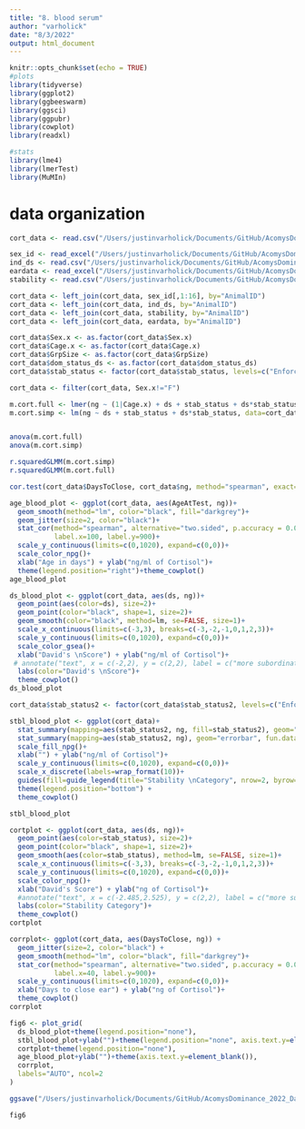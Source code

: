 ```yaml
---
title: "8. blood serum"
author: "varholick"
date: "8/3/2022"
output: html_document
---
```


```r
knitr::opts_chunk$set(echo = TRUE)
#plots
library(tidyverse)
library(ggplot2)
library(ggbeeswarm)
library(ggsci)
library(ggpubr)
library(cowplot)
library(readxl)

#stats
library(lme4)
library(lmerTest)
library(MuMIn)

```

# data organization
```r
cort_data <- read.csv("/Users/justinvarholick/Documents/GitHub/AcomysDominance_2022_Data_Results/Data/cort_combined.csv", header=TRUE)

sex_id <- read_excel("/Users/justinvarholick/Documents/GitHub/AcomysDominance_2022_Data_Results/Data/AcomysDomRegen_Inventory.xlsx", sheet = "Sheet1")
ind_ds <- read.csv("/Users/justinvarholick/Documents/GitHub/AcomysDominance_2022_Data_Results/Data/dscorebyanimal_edited.csv")
eardata <- read_excel("/Users/justinvarholick/Documents/GitHub/AcomysDominance_2022_Data_Results/Data/EarDaysToClose.xlsx")
stability <- read.csv("/Users/justinvarholick/Documents/GitHub/AcomysDominance_2022_Data_Results/Data/stabilitybycage.csv")

cort_data <- left_join(cort_data, sex_id[,1:16], by="AnimalID")
cort_data <- left_join(cort_data, ind_ds, by="AnimalID")
cort_data <- left_join(cort_data, stability, by="AnimalID")
cort_data <- left_join(cort_data, eardata, by="AnimalID")

cort_data$Sex.x <- as.factor(cort_data$Sex.x)
cort_data$Cage.x <- as.factor(cort_data$Cage.x)
cort_data$GrpSize <- as.factor(cort_data$GrpSize)
cort_data$dom_status_ds <- as.factor(cort_data$dom_status_ds)
cort_data$stab_status <- factor(cort_data$stab_status, levels=c("Enforced stable", "Unstable", "Unenforced stable", "Unmeasurable"))

cort_data <- filter(cort_data, Sex.x!="F")
```

```r
m.cort.full <- lmer(ng ~ (1|Cage.x) + ds + stab_status + ds*stab_status, data=cort_data)
m.cort.simp <- lm(ng ~ ds + stab_status + ds*stab_status, data=cort_data)


anova(m.cort.full)
anova(m.cort.simp)

r.squaredGLMM(m.cort.simp)
r.squaredGLMM(m.cort.full)
```

```r
cor.test(cort_data$DaysToClose, cort_data$ng, method="spearman", exact=FALSE)
```
```r
age_blood_plot <- ggplot(cort_data, aes(AgeAtTest, ng))+
  geom_smooth(method="lm", color="black", fill="darkgrey")+
  geom_jitter(size=2, color="black")+
  stat_cor(method="spearman", alternative="two.sided", p.accuracy = 0.001,
           label.x=100, label.y=900)+
  scale_y_continuous(limits=c(0,1020), expand=c(0,0))+
  scale_color_npg()+
  xlab("Age in days") + ylab("ng/ml of Cortisol")+
  theme(legend.position="right")+theme_cowplot()
age_blood_plot
```
```r
ds_blood_plot <- ggplot(cort_data, aes(ds, ng))+
  geom_point(aes(color=ds), size=2)+
  geom_point(color="black", shape=1, size=2)+
  geom_smooth(color="black", method=lm, se=FALSE, size=1)+
  scale_x_continuous(limits=c(-3,3), breaks=c(-3,-2,-1,0,1,2,3))+
  scale_y_continuous(limits=c(0,1020), expand=c(0,0))+
  scale_color_gsea()+
  xlab("David's \nScore") + ylab("ng/ml of Cortisol")+
 # annotate("text", x = c(-2,2), y = c(2,2), label = c("more subordinate","more dominant"))+
  labs(color="David's \nScore")+
  theme_cowplot()
ds_blood_plot
```
```r
cort_data$stab_status2 <- factor(cort_data$stab_status2, levels=c("Enforced stable", "Unstable", "Unenforced stable", "Unmeasurable"))

stbl_blood_plot <- ggplot(cort_data)+
  stat_summary(mapping=aes(stab_status2, ng, fill=stab_status2), geom="col", fun="mean", color="black")+
  stat_summary(mapping=aes(stab_status2, ng), geom="errorbar", fun.data="mean_se",width=0.5)+
  scale_fill_npg()+
  xlab("") + ylab("ng/ml of Cortisol")+
  scale_y_continuous(limits=c(0,1020), expand=c(0,0))+
  scale_x_discrete(labels=wrap_format(10))+
  guides(fill=guide_legend(title="Stability \nCategory", nrow=2, byrow=TRUE))+
  theme(legend.position="bottom") +
  theme_cowplot()

stbl_blood_plot
```


```r
cortplot <- ggplot(cort_data, aes(ds, ng))+
  geom_point(aes(color=stab_status), size=2)+
  geom_point(color="black", shape=1, size=2)+
  geom_smooth(aes(color=stab_status), method=lm, se=FALSE, size=1)+
  scale_x_continuous(limits=c(-3,3), breaks=c(-3,-2,-1,0,1,2,3))+
  scale_y_continuous(limits=c(0,1020), expand=c(0,0))+
  scale_color_npg()+
  xlab("David's Score") + ylab("ng of Cortisol")+
  #annotate("text", x = c(-2.485,2.525), y = c(2,2), label = c("more subordinate","more dominant"))+
  labs(color="Stability Category")+
  theme_cowplot()
cortplot
```

```r
corrplot<- ggplot(cort_data, aes(DaysToClose, ng)) +
  geom_jitter(size=2, color="black") +
  geom_smooth(method="lm", color="black", fill="darkgrey")+
  stat_cor(method="spearman", alternative="two.sided", p.accuracy = 0.001,
           label.x=40, label.y=900)+
  scale_y_continuous(limits=c(0,1020), expand=c(0,0))+
  xlab("Days to close ear") + ylab("ng of Cortisol")+
  theme_cowplot()
corrplot
```
```r
fig6 <- plot_grid(
  ds_blood_plot+theme(legend.position="none"), 
  stbl_blood_plot+ylab("")+theme(legend.position="none", axis.text.y=element_blank()),
  cortplot+theme(legend.position="none"), 
  age_blood_plot+ylab("")+theme(axis.text.y=element_blank()), 
  corrplot,
  labels="AUTO", ncol=2
)

ggsave("/Users/justinvarholick/Documents/GitHub/AcomysDominance_2022_Data_Results/R generated figures/Fig6_cort_plots.png", fig6, units="in", width = 6, height = 9, device='png', dpi=300)

fig6
```

